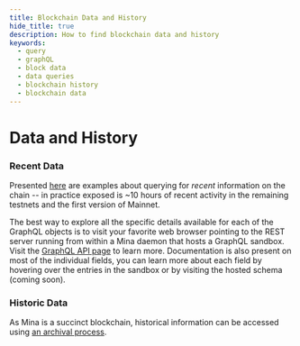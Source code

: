 ```yaml
---
title: Blockchain Data and History
hide_title: true
description: How to find blockchain data and history
keywords:
  - query
  - graphQL
  - block data
  - data queries
  - blockchain history
  - blockchain data
---
```


# Data and History



### Recent Data

Presented [here](./querying-data.mdx) are examples about querying for _recent_ information on the chain -- in practice exposed is ~10 hours of recent activity in the remaining testnets and the first version of Mainnet. 

The best way to explore all the specific details available for each of the GraphQL objects is to visit your favorite web browser pointing to the REST server running from within a Mina daemon that hosts a GraphQL sandbox. Visit the [GraphQL API page](/node-developers/graphql-api) to learn more. Documentation is also present on most of the individual fields, you can learn more about each field by hovering over the entries in the sandbox or by visiting the hosted schema (coming soon).


### Historic Data

As Mina is a succinct blockchain, historical information can be accessed using [an archival process](/node-operators/archive-nodes/getting-started).



